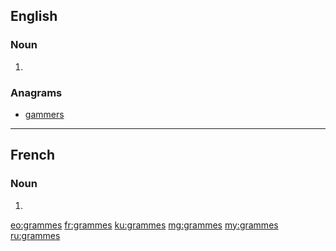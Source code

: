==English==

===Noun===
{{head|en|plural}}

# {{plural of|gramme|lang=en}}

===Anagrams===
* [[gammers#English|gammers]]

----

==French==

===Noun===
{{head|fr|plural|g=?}}

# {{plural of|gramme|lang=fr}}

[[eo:grammes]]
[[fr:grammes]]
[[ku:grammes]]
[[mg:grammes]]
[[my:grammes]]
[[ru:grammes]]